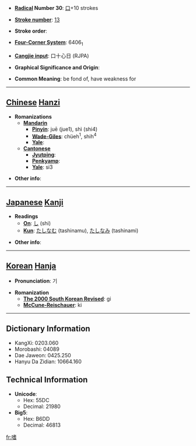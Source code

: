 * '''[[Wiktionary:Chinese radical index| Radical]] Number 30''': [[Wiktionary:Chinese radical index 口|口]]+10 strokes

* '''[[Wiktionary:Chinese total strokes index|Stroke number]]''': [[Wiktionary:Chinese total strokes index 13|13]]

* '''Stroke order''': 

* '''[[Wiktionary:Chinese four corner index|Four-Corner System]]''': 6406<sub>1</sub>

* '''[[Wiktionary:Chinese Cangjie index|Cangjie input]]''': 口十心日 (RJPA)

* '''Graphical Significance and Origin''': 

* '''Common Meaning''': be fond of, have weakness for

----

== [[Chinese]] [[Hanzi]] ==

* '''Romanizations'''
** '''[[Mandarin]]'''
*** '''[[Pinyin]]''': juē (jue1), shì (shi4)
*** '''[[Wade-Giles]]''': chüeh<sup>1</sup>, shih<sup>4</sup>
*** '''[[Yale]]''': 
** '''[[Cantonese]]'''
*** '''[[Jyutping]]''':
*** '''[[Penkyamp]]''': 
*** '''[[Yale]]''': si3

* '''Other info''': 

----

== [[Japanese]] [[Kanji]] ==

* '''Readings'''
** '''[[On]]''': [[し]] (shi)
** '''[[Kun]]''': [[たしなむ]] (tashinamu), [[たしなみ]] (tashinami)

* '''Other info''':  

----

== [[Korean]] [[Hanja]] ==

* '''Pronunciation''': 기

* '''Romanization'''
** '''[[The 2000 South Korean Revised Romanization|The 2000 South Korean Revised]]''': gi
** '''[[McCune-Reischauer]]''': ki

----

== Dictionary Information ==

* KangXi: 0203.060
* Morobashi: 04089
* Dae Jaweon: 0425.250
* Hanyu Da Zidian: 10664.160

== Technical Information ==

* '''Unicode''':
** Hex: 55DC
** Decimal: 21980
* '''Big5''':
** Hex: B6DD
** Decimal: 46813

[[fr:嗜]]